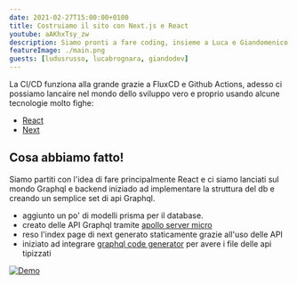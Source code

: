 ```yaml
---
date: 2021-02-27T15:00:00+0100
title: Costruiamo il sito con Next.js e React
youtube: aAKhxTsy_zw
description: Siamo pronti a fare coding, insieme a Luca e Giandomenico ci lanciamo nel mondo di React e Next.js
featureImage: ./main.png
guests: [ludusrusso, lucabrognara, giandodev]
---
```


La CI/CD funziona alla grande grazie a FluxCD e Github Actions,
adesso ci possiamo lancaire nel mondo dello sviluppo vero e proprio
usando alcune tecnologie molto fighe:

- [React](https://it.reactjs.org/)
- [Next](https://nextjs.org/docs/api-routes/introduction)

## Cosa abbiamo fatto!

Siamo partiti con l'idea di fare principalmente React e ci siamo lanciati sul mondo
Graphql e backend iniziado ad implementare la struttura del db e creando un semplice
set di api Graphql.

- aggiunto un po' di modelli prisma per il database.
- creato delle API Graphql tramite [apollo server micro](https://www.apollographql.com/docs/apollo-server/v1/servers/micro/)
- reso l'index page di next generato staticamente grazie all'uso delle API
- iniziato ad integrare [graphql code generator](https://graphql-code-generator.com/) per avere i file delle api tipizzati

[![Demo](./main.png)](https://space.k8s.hackability.dev/)
